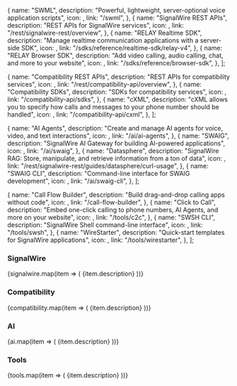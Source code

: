 

  {
    name: "SWML",
    description: "Powerful, lightweight, server-optional voice application scripts",
    icon: <MdCode />,
    link: "/swml",
  },
  {
    name: "SignalWire REST APIs",
    description: "REST APIs for SignalWire services",
    icon: <TbApi />,
    link: "/rest/signalwire-rest/overview",
  },
  {
    name: "RELAY Realtime SDK",
    description: "Manage realtime communication applications with a server-side SDK",
    icon: <FaServer />,
    link: "/sdks/reference/realtime-sdk/relay-v4",
  },
  {
    name: "RELAY Browser SDK",
    description: "Add video calling, audio calling, chat, and more to your website",
    icon: <MdWebAsset />,
    link: "/sdks/reference/browser-sdk",
  },
];

  {
    name: "Compatibility REST APIs",
    description: "REST APIs for compatibility services",
    icon: <MdApi />,
    link: "/rest/compatibility-api/overview",
  },
  {
    name: "Compatibility SDKs",
    description: "SDKs for compatibility services",
    icon: <MdOutlineCode />,
    link: "/compatibility-api/sdks",
  },
  {
    name: "cXML",
    description: "cXML allows you to specify how calls and messages to your phone number should be handled",
    icon: <MdOutlineCode />,
    link: "/compatibility-api/cxml",
  },
];

  {
    name: "AI Agents",
    description: "Create and manage AI agents for voice, video, and text interactions",
    icon: <MdSmartToy />,
    link: "/ai/ai-agents",
  },
  {
    name: "SWAIG",
    description: "SignalWire AI Gateway for building AI-powered applications",
    icon: <PiMagicWand />,
    link: "/ai/swaig",
  },
  {
    name: "Datasphere",
    description: "SignalWire RAG: Store, manipulate, and retrieve information from a ton of data",
    icon: <PiDatabase />,
    link: "/rest/signalwire-rest/guides/datasphere/curl-usage",
  },
  {
    name: "SWAIG CLI",
    description: "Command-line interface for SWAIG development",
    icon: <MdOutlineCode />,
    link: "/ai/swaig-cli",
  },
];

  {
    name: "Call Flow Builder",
    description: "Build drag-and-drop calling apps without code",
    icon: <PiTreeStructure />,
    link: "/call-flow-builder",
  },
  {
    name: "Click to Call",
    description: "Embed one-click calling to phone numbers, AI Agents, and more on your website",
    icon: <TbClick />,
    link: "/tools/c2c",
  },
  {
    name: "SWSH CLI",
    description: "SignalWire Shell command-line interface",
    icon: <MdOutlineCode />,
    link: "/tools/swsh",
  },
  {
    name: "WireStarter",
    description: "Quick-start templates for SignalWire applications",
    icon: <FaMagic />,
    link: "/tools/wirestarter",
  },
];

### SignalWire
<CardGroup cols={4}>
{signalwire.map(item => (
  <Card 
    key={item.name}
    title={item.name} 
    href={item.link}
    icon={item.icon}
  >
    {item.description}
  </Card>
))}
</CardGroup>

### Compatibility
<CardGroup cols={3}>
{compatibility.map(item => (
  <Card 
    key={item.name}
    title={item.name} 
    href={item.link}
    icon={item.icon}
  >
    {item.description}
  </Card>
))}
</CardGroup>

### AI
<CardGroup cols={4}>
{ai.map(item => (
  <Card 
    key={item.name}
    title={item.name} 
    href={item.link}
    icon={item.icon}
  >
    {item.description}
  </Card>
))}
</CardGroup>

### Tools
<CardGroup cols={4}>
{tools.map(item => (
  <Card 
    key={item.name}
    title={item.name} 
    href={item.link}
    icon={item.icon}
  >
    {item.description}
  </Card>
))}
</CardGroup>
